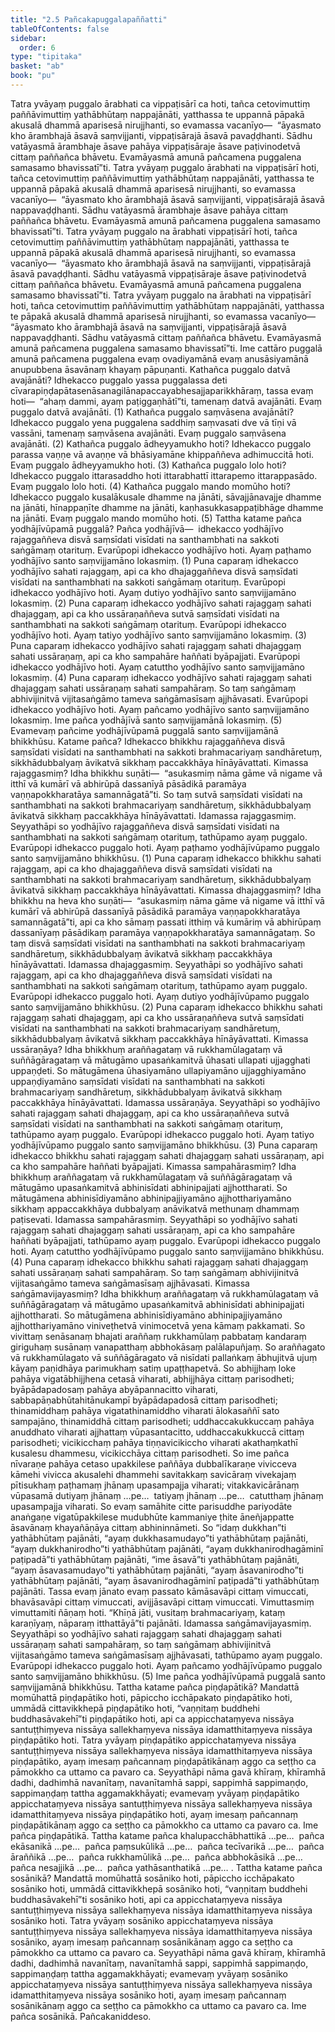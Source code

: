 ```yaml
---
title: "2.5 Pañcakapuggalapaññatti"
tableOfContents: false
sidebar:
  order: 6
type: "tipitaka"
basket: "ab"
book: "pu"
---
```



<DynamicBreadcrumb />

<Division number="191" book="pu">

<Paragraph number="476" book="pu">
Tatra yvāyaṃ puggalo ārabhati ca vippaṭisārī ca hoti, tañca cetovimuttiṃ paññāvimuttiṃ yathābhūtaṃ nappajānāti, yatthassa te uppannā pāpakā akusalā dhammā aparisesā nirujjhanti, so evamassa vacanīyo—  “āyasmato kho ārambhajā āsavā saṃvijjanti, vippaṭisārajā āsavā pavaḍḍhanti. Sādhu vatāyasmā ārambhaje āsave pahāya vippaṭisāraje āsave paṭivinodetvā cittaṃ paññañca bhāvetu. Evamāyasmā amunā pañcamena puggalena samasamo bhavissatī”ti.
</Paragraph>

<Paragraph number="477" book="pu">
Tatra yvāyaṃ puggalo ārabhati na vippaṭisārī hoti, tañca cetovimuttiṃ paññāvimuttiṃ yathābhūtaṃ nappajānāti, yatthassa te uppannā pāpakā akusalā dhammā aparisesā nirujjhanti, so evamassa vacanīyo—  “āyasmato kho ārambhajā āsavā saṃvijjanti, vippaṭisārajā āsavā nappavaḍḍhanti. Sādhu vatāyasmā ārambhaje āsave pahāya cittaṃ paññañca bhāvetu. Evamāyasmā amunā pañcamena puggalena samasamo bhavissatī”ti.
</Paragraph>

<Paragraph number="478" book="pu">
Tatra yvāyaṃ puggalo na ārabhati vippaṭisārī hoti, tañca cetovimuttiṃ paññāvimuttiṃ yathābhūtaṃ nappajānāti, yatthassa te uppannā pāpakā akusalā dhammā aparisesā nirujjhanti, so evamassa vacanīyo—  “āyasmato kho ārambhajā āsavā na saṃvijjanti, vippaṭisārajā āsavā pavaḍḍhanti. Sādhu vatāyasmā vippaṭisāraje āsave paṭivinodetvā cittaṃ paññañca bhāvetu. Evamāyasmā amunā pañcamena puggalena samasamo bhavissatī”ti.
</Paragraph>

<Paragraph number="479" book="pu">
Tatra yvāyaṃ puggalo na ārabhati na vippaṭisārī hoti, tañca cetovimuttiṃ paññāvimuttiṃ yathābhūtaṃ nappajānāti, yatthassa te pāpakā akusalā dhammā aparisesā nirujjhanti, so evamassa vacanīyo—  “āyasmato kho ārambhajā āsavā na saṃvijjanti, vippaṭisārajā āsavā nappavaḍḍhanti. Sādhu vatāyasmā cittaṃ paññañca bhāvetu. Evamāyasmā amunā pañcamena puggalena samasamo bhavissatī”ti.
</Paragraph>

<Paragraph number="480" book="pu">
Ime cattāro puggalā amunā pañcamena puggalena evaṃ ovadiyamānā evaṃ anusāsiyamānā anupubbena āsavānaṃ khayaṃ pāpuṇanti.
</Paragraph>

</Division>
<Division number="192" book="pu">

<Paragraph number="481" book="pu">
Kathañca puggalo datvā avajānāti? Idhekacco puggalo yassa puggalassa deti cīvarapiṇḍapātasenāsanagilānapaccayabhesajjaparikkhāraṃ, tassa evaṃ hoti—  “ahaṃ dammi, ayaṃ paṭiggaṇhātī”ti, tamenaṃ datvā avajānāti. Evaṃ puggalo datvā avajānāti. (1)
</Paragraph>

<Paragraph number="482" book="pu">
Kathañca puggalo saṃvāsena avajānāti? Idhekacco puggalo yena puggalena saddhiṃ saṃvasati dve vā tīṇi vā vassāni, tamenaṃ saṃvāsena avajānāti. Evaṃ puggalo saṃvāsena avajānāti. (2)
</Paragraph>

<Paragraph number="483" book="pu">
Kathañca puggalo ādheyyamukho hoti? Idhekacco puggalo parassa vaṇṇe vā avaṇṇe vā bhāsiyamāne khippaññeva adhimuccitā hoti. Evaṃ puggalo ādheyyamukho hoti. (3)
</Paragraph>

<Paragraph number="484" book="pu">
Kathañca puggalo lolo hoti? Idhekacco puggalo ittarasaddho hoti ittarabhattī ittarapemo ittarappasādo. Evaṃ puggalo lolo hoti. (4)
</Paragraph>

<Paragraph number="485" book="pu">
Kathañca puggalo mando momūho hoti? Idhekacco puggalo kusalākusale dhamme na jānāti, sāvajjānavajje dhamme na jānāti, hīnappaṇīte dhamme na jānāti, kaṇhasukkasappaṭibhāge dhamme na jānāti. Evaṃ puggalo mando momūho hoti. (5)
</Paragraph>

</Division>
<Division number="193" book="pu">

<Paragraph number="486" book="pu">
Tattha katame pañca yodhājīvūpamā puggalā? Pañca yodhājīvā—  idhekacco yodhājīvo rajaggaññeva disvā saṃsīdati visīdati na santhambhati na sakkoti saṅgāmaṃ otarituṃ. Evarūpopi idhekacco yodhājīvo hoti. Ayaṃ paṭhamo yodhājīvo santo saṃvijjamāno lokasmiṃ. (1)
</Paragraph>

<Paragraph number="487" book="pu">
Puna caparaṃ idhekacco yodhājīvo sahati rajaggaṃ, api ca kho dhajaggaññeva disvā saṃsīdati visīdati na santhambhati na sakkoti saṅgāmaṃ otarituṃ. Evarūpopi idhekacco yodhājīvo hoti. Ayaṃ dutiyo yodhājīvo santo saṃvijjamāno lokasmiṃ. (2)
</Paragraph>

<Paragraph number="488" book="pu">
Puna caparaṃ idhekacco yodhājīvo sahati rajaggaṃ sahati dhajaggaṃ, api ca kho ussāraṇaññeva sutvā saṃsīdati visīdati na santhambhati na sakkoti saṅgāmaṃ otarituṃ. Evarūpopi idhekacco yodhājīvo hoti. Ayaṃ tatiyo yodhājīvo santo saṃvijjamāno lokasmiṃ. (3)
</Paragraph>

<Paragraph number="489" book="pu">
Puna caparaṃ idhekacco yodhājīvo sahati rajaggaṃ sahati dhajaggaṃ sahati ussāraṇaṃ, api ca kho sampahāre haññati byāpajjati. Evarūpopi idhekacco yodhājīvo hoti. Ayaṃ catuttho yodhājīvo santo saṃvijjamāno lokasmiṃ. (4)
</Paragraph>

<Paragraph number="490" book="pu">
Puna caparaṃ idhekacco yodhājīvo sahati rajaggaṃ sahati dhajaggaṃ sahati ussāraṇaṃ sahati sampahāraṃ. So taṃ saṅgāmaṃ abhivijinitvā vijitasaṅgāmo tameva saṅgāmasīsaṃ ajjhāvasati. Evarūpopi idhekacco yodhājīvo hoti. Ayaṃ pañcamo yodhājīvo santo saṃvijjamāno lokasmiṃ. Ime pañca yodhājīvā santo saṃvijjamānā lokasmiṃ. (5)
</Paragraph>

</Division>
<Division number="194" book="pu">

<Paragraph number="491" book="pu">
Evamevaṃ pañcime yodhājīvūpamā puggalā santo saṃvijjamānā bhikkhūsu. Katame pañca?
</Paragraph>

<Paragraph number="492" book="pu">
Idhekacco bhikkhu rajaggaññeva disvā saṃsīdati visīdati na santhambhati na sakkoti brahmacariyaṃ sandhāretuṃ, sikkhādubbalyaṃ āvikatvā sikkhaṃ paccakkhāya hīnāyāvattati. Kimassa rajaggasmiṃ? Idha bhikkhu suṇāti—  “asukasmiṃ nāma gāme vā nigame vā itthī vā kumārī vā abhirūpā dassanīyā pāsādikā paramāya vaṇṇapokkharatāya samannāgatā”ti. So taṃ sutvā saṃsīdati visīdati na santhambhati na sakkoti brahmacariyaṃ sandhāretuṃ, sikkhādubbalyaṃ āvikatvā sikkhaṃ paccakkhāya hīnāyāvattati. Idamassa rajaggasmiṃ.
</Paragraph>

<Paragraph number="493" book="pu">
Seyyathāpi so yodhājīvo rajaggaññeva disvā saṃsīdati visīdati na santhambhati na sakkoti saṅgāmaṃ otarituṃ, tathūpamo ayaṃ puggalo. Evarūpopi idhekacco puggalo hoti. Ayaṃ paṭhamo yodhājīvūpamo puggalo santo saṃvijjamāno bhikkhūsu. (1)
</Paragraph>

</Division>
<Division number="195" book="pu">

<Paragraph number="494" book="pu">
Puna caparaṃ idhekacco bhikkhu sahati rajaggaṃ, api ca kho dhajaggaññeva disvā saṃsīdati visīdati na santhambhati na sakkoti brahmacariyaṃ sandhāretuṃ, sikkhādubbalyaṃ āvikatvā sikkhaṃ paccakkhāya hīnāyāvattati. Kimassa dhajaggasmiṃ? Idha bhikkhu na heva kho suṇāti—  “asukasmiṃ nāma gāme vā nigame vā itthī vā kumārī vā abhirūpā dassanīyā pāsādikā paramāya vaṇṇapokkharatāya samannāgatā”ti, api ca kho sāmaṃ passati itthiṃ vā kumāriṃ vā abhirūpaṃ dassanīyaṃ pāsādikaṃ paramāya vaṇṇapokkharatāya samannāgataṃ. So taṃ disvā saṃsīdati visīdati na santhambhati na sakkoti brahmacariyaṃ sandhāretuṃ, sikkhādubbalyaṃ āvikatvā sikkhaṃ paccakkhāya hīnāyāvattati. Idamassa dhajaggasmiṃ.
</Paragraph>

<Paragraph number="495" book="pu">
Seyyathāpi so yodhājīvo sahati rajaggaṃ, api ca kho dhajaggaññeva disvā saṃsīdati visīdati na santhambhati na sakkoti saṅgāmaṃ otarituṃ, tathūpamo ayaṃ puggalo. Evarūpopi idhekacco puggalo hoti. Ayaṃ dutiyo yodhājīvūpamo puggalo santo saṃvijjamāno bhikkhūsu. (2)
</Paragraph>

</Division>
<Division number="196" book="pu">

<Paragraph number="496" book="pu">
Puna caparaṃ idhekacco bhikkhu sahati rajaggaṃ sahati dhajaggaṃ, api ca kho ussāraṇaññeva sutvā saṃsīdati visīdati na santhambhati na sakkoti brahmacariyaṃ sandhāretuṃ, sikkhādubbalyaṃ āvikatvā sikkhaṃ paccakkhāya hīnāyāvattati. Kimassa ussāraṇāya? Idha bhikkhuṃ araññagataṃ vā rukkhamūlagataṃ vā suññāgāragataṃ vā mātugāmo upasaṅkamitvā ūhasati ullapati ujjagghati uppaṇḍeti. So mātugāmena ūhasiyamāno ullapiyamāno ujjagghiyamāno uppaṇḍiyamāno saṃsīdati visīdati na santhambhati na sakkoti brahmacariyaṃ sandhāretuṃ, sikkhādubbalyaṃ āvikatvā sikkhaṃ paccakkhāya hīnāyāvattati. Idamassa ussāraṇāya.
</Paragraph>

<Paragraph number="497" book="pu">
Seyyathāpi so yodhājīvo sahati rajaggaṃ sahati dhajaggaṃ, api ca kho ussāraṇaññeva sutvā saṃsīdati visīdati na santhambhati na sakkoti saṅgāmaṃ otarituṃ, tathūpamo ayaṃ puggalo. Evarūpopi idhekacco puggalo hoti. Ayaṃ tatiyo yodhājīvūpamo puggalo santo saṃvijjamāno bhikkhūsu. (3)
</Paragraph>

</Division>
<Division number="197" book="pu">

<Paragraph number="498" book="pu">
Puna caparaṃ idhekacco bhikkhu sahati rajaggaṃ sahati dhajaggaṃ sahati ussāraṇaṃ, api ca kho sampahāre haññati byāpajjati. Kimassa sampahārasmiṃ? Idha bhikkhuṃ araññagataṃ vā rukkhamūlagataṃ vā suññāgāragataṃ vā mātugāmo upasaṅkamitvā abhinisīdati abhinipajjati ajjhottharati. So mātugāmena abhinisīdiyamāno abhinipajjiyamāno ajjhotthariyamāno sikkhaṃ appaccakkhāya dubbalyaṃ anāvikatvā methunaṃ dhammaṃ paṭisevati. Idamassa sampahārasmiṃ.
</Paragraph>

<Paragraph number="499" book="pu">
Seyyathāpi so yodhājīvo sahati rajaggaṃ sahati dhajaggaṃ sahati ussāraṇaṃ, api ca kho sampahāre haññati byāpajjati, tathūpamo ayaṃ puggalo. Evarūpopi idhekacco puggalo hoti. Ayaṃ catuttho yodhājīvūpamo puggalo santo saṃvijjamāno bhikkhūsu. (4)
</Paragraph>

</Division>
<Division number="198" book="pu">

<Paragraph number="500" book="pu">
Puna caparaṃ idhekacco bhikkhu sahati rajaggaṃ sahati dhajaggaṃ sahati ussāraṇaṃ sahati sampahāraṃ. So taṃ saṅgāmaṃ abhivijinitvā vijitasaṅgāmo tameva saṅgāmasīsaṃ ajjhāvasati. Kimassa saṅgāmavijayasmiṃ? Idha bhikkhuṃ araññagataṃ vā rukkhamūlagataṃ vā suññāgāragataṃ vā mātugāmo upasaṅkamitvā abhinisīdati abhinipajjati ajjhottharati. So mātugāmena abhinisīdiyamāno abhinipajjiyamāno ajjhotthariyamāno viniveṭhetvā vinimocetvā yena kāmaṃ pakkamati.
</Paragraph>

<Paragraph number="501" book="pu">
So vivittaṃ senāsanaṃ bhajati araññaṃ rukkhamūlaṃ pabbataṃ kandaraṃ giriguhaṃ susānaṃ vanapatthaṃ abbhokāsaṃ palālapuñjaṃ. So araññagato vā rukkhamūlagato vā suññāgāragato vā nisīdati pallaṅkaṃ ābhujitvā ujuṃ kāyaṃ paṇidhāya parimukhaṃ satiṃ upaṭṭhapetvā. So abhijjhaṃ loke pahāya vigatābhijjhena cetasā viharati, abhijjhāya cittaṃ parisodheti; byāpādapadosaṃ pahāya abyāpannacitto viharati, sabbapāṇabhūtahitānukampī byāpādapadosā cittaṃ parisodheti; thinamiddhaṃ pahāya vigatathinamiddho viharati ālokasaññī sato sampajāno, thinamiddhā cittaṃ parisodheti; uddhaccakukkuccaṃ pahāya anuddhato viharati ajjhattaṃ vūpasantacitto, uddhaccakukkuccā cittaṃ parisodheti; vicikicchaṃ pahāya tiṇṇavicikiccho viharati akathaṃkathī kusalesu dhammesu, vicikicchāya cittaṃ parisodheti.
</Paragraph>

<Paragraph number="502" book="pu">
So ime pañca nīvaraṇe pahāya cetaso upakkilese paññāya dubbalīkaraṇe vivicceva kāmehi vivicca akusalehi dhammehi savitakkaṃ savicāraṃ vivekajaṃ pītisukhaṃ paṭhamaṃ jhānaṃ upasampajja viharati; vitakkavicārānaṃ vūpasamā dutiyaṃ jhānaṃ …pe…  tatiyaṃ jhānaṃ …pe…  catutthaṃ jhānaṃ upasampajja viharati.
</Paragraph>

<Paragraph number="503" book="pu">
So evaṃ samāhite citte parisuddhe pariyodāte anaṅgaṇe vigatūpakkilese mudubhūte kammaniye ṭhite āneñjappatte āsavānaṃ khayañāṇāya cittaṃ abhininnāmeti. So “idaṃ dukkhan”ti yathābhūtaṃ pajānāti, “ayaṃ dukkhasamudayo”ti yathābhūtaṃ pajānāti, “ayaṃ dukkhanirodho”ti yathābhūtaṃ pajānāti, “ayaṃ dukkhanirodhagāminī paṭipadā”ti yathābhūtaṃ pajānāti, “ime āsavā”ti yathābhūtaṃ pajānāti, “ayaṃ āsavasamudayo”ti yathābhūtaṃ pajānāti, “ayaṃ āsavanirodho”ti yathābhūtaṃ pajānāti, “ayaṃ āsavanirodhagāminī paṭipadā”ti yathābhūtaṃ pajānāti.
</Paragraph>

<Paragraph number="504" book="pu">
Tassa evaṃ jānato evaṃ passato kāmāsavāpi cittaṃ vimuccati, bhavāsavāpi cittaṃ vimuccati, avijjāsavāpi cittaṃ vimuccati. Vimuttasmiṃ vimuttamiti ñāṇaṃ hoti. “Khīṇā jāti, vusitaṃ brahmacariyaṃ, kataṃ karaṇīyaṃ, nāparaṃ itthattāyā”ti pajānāti. Idamassa saṅgāmavijayasmiṃ. Seyyathāpi so yodhājīvo sahati rajaggaṃ sahati dhajaggaṃ sahati ussāraṇaṃ sahati sampahāraṃ, so taṃ saṅgāmaṃ abhivijinitvā vijitasaṅgāmo tameva saṅgāmasīsaṃ ajjhāvasati, tathūpamo ayaṃ puggalo. Evarūpopi idhekacco puggalo hoti. Ayaṃ pañcamo yodhājīvūpamo puggalo santo saṃvijjamāno bhikkhūsu. (5)
</Paragraph>

<Paragraph number="505" book="pu">
Ime pañca yodhājīvūpamā puggalā santo saṃvijjamānā bhikkhūsu.
</Paragraph>

</Division>
<Division number="199" book="pu">

<Paragraph number="506" book="pu">
Tattha katame pañca piṇḍapātikā? Mandattā momūhattā piṇḍapātiko hoti, pāpiccho icchāpakato piṇḍapātiko hoti, ummādā cittavikkhepā piṇḍapātiko hoti, “vaṇṇitaṃ buddhehi buddhasāvakehī”ti piṇḍapātiko hoti, api ca appicchataṃyeva nissāya santuṭṭhiṃyeva nissāya sallekhaṃyeva nissāya idamatthitaṃyeva nissāya piṇḍapātiko hoti. Tatra yvāyaṃ piṇḍapātiko appicchataṃyeva nissāya santuṭṭhiṃyeva nissāya sallekhaṃyeva nissāya idamatthitaṃyeva nissāya piṇḍapātiko, ayaṃ imesaṃ pañcannaṃ piṇḍapātikānaṃ aggo ca seṭṭho ca pāmokkho ca uttamo ca pavaro ca.
</Paragraph>

<Paragraph number="507" book="pu">
Seyyathāpi nāma gavā khīraṃ, khīramhā dadhi, dadhimhā navanītaṃ, navanītamhā sappi, sappimhā sappimaṇḍo, sappimaṇḍaṃ tattha aggamakkhāyati; evamevaṃ yvāyaṃ piṇḍapātiko appicchataṃyeva nissāya santuṭṭhiṃyeva nissāya sallekhaṃyeva nissāya idamatthitaṃyeva nissāya piṇḍapātiko hoti, ayaṃ imesaṃ pañcannaṃ piṇḍapātikānaṃ aggo ca seṭṭho ca pāmokkho ca uttamo ca pavaro ca. Ime pañca piṇḍapātikā.
</Paragraph>

</Division>
<Division number="200" book="pu">

<Paragraph number="508" book="pu">
Tattha katame pañca khalupacchābhattikā …pe…  pañca ekāsanikā …pe…  pañca paṃsukūlikā …pe…  pañca tecīvarikā …pe…  pañca āraññikā …pe…  pañca rukkhamūlikā …pe…  pañca abbhokāsikā …pe…  pañca nesajjikā …pe…  pañca yathāsanthatikā …pe… .
</Paragraph>

</Division>
<Division number="201" book="pu">

<Paragraph number="509" book="pu">
Tattha katame pañca sosānikā? Mandattā momūhattā sosāniko hoti, pāpiccho icchāpakato sosāniko hoti, ummādā cittavikkhepā sosāniko hoti, “vaṇṇitaṃ buddhehi buddhasāvakehī”ti sosāniko hoti, api ca appicchataṃyeva nissāya santuṭṭhiṃyeva nissāya sallekhaṃyeva nissāya idamatthitaṃyeva nissāya sosāniko hoti. Tatra yvāyaṃ sosāniko appicchataṃyeva nissāya santuṭṭhiṃyeva nissāya sallekhaṃyeva nissāya idamatthitaṃyeva nissāya sosāniko, ayaṃ imesaṃ pañcannaṃ sosānikānaṃ aggo ca seṭṭho ca pāmokkho ca uttamo ca pavaro ca.
</Paragraph>

<Paragraph number="510" book="pu">
Seyyathāpi nāma gavā khīraṃ, khīramhā dadhi, dadhimhā navanītaṃ, navanītamhā sappi, sappimhā sappimaṇḍo, sappimaṇḍaṃ tattha aggamakkhāyati; evamevaṃ yvāyaṃ sosāniko appicchataṃyeva nissāya santuṭṭhiṃyeva nissāya sallekhaṃyeva nissāya idamatthitaṃyeva nissāya sosāniko hoti, ayaṃ imesaṃ pañcannaṃ sosānikānaṃ aggo ca seṭṭho ca pāmokkho ca uttamo ca pavaro ca. Ime pañca sosānikā.

</Paragraph>
</Division>

<Paragraph number="511" type="center" book="pu">
Pañcakaniddeso.
</Paragraph>